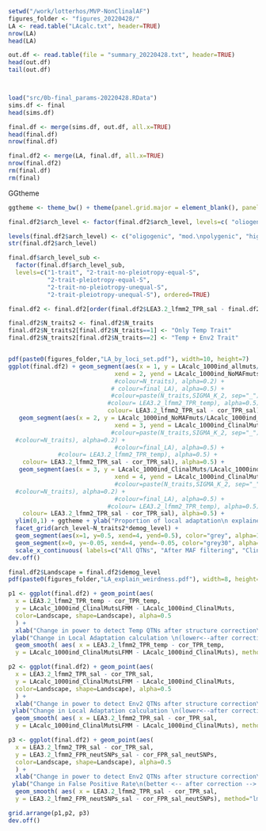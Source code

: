 ```r
setwd("/work/lotterhos/MVP-NonClinalAF")
figures_folder <- "figures_20220428/"
LA <- read.table("LAcalc.txt", header=TRUE)
nrow(LA)
head(LA)

out.df <- read.table(file = "summary_20220428.txt", header=TRUE)
head(out.df)
tail(out.df)



load("src/0b-final_params-20220428.RData")
sims.df <- final
head(sims.df)

final.df <- merge(sims.df, out.df, all.x=TRUE)
head(final.df)
nrow(final.df)

final.df2 <- merge(LA, final.df, all.x=TRUE)
nrow(final.df2)
rm(final.df)
rm(final)
```


GGtheme
```r

ggtheme <- theme_bw() + theme(panel.grid.major = element_blank(), panel.grid.minor = element_blank(), panel.background = element_blank(), panel.border=element_blank(), axis.line = element_line(colour="grey30"), axis.title = element_text(colour="grey20"), axis.text = (element_text(colour="grey30")), legend.title = element_text(colour="grey20"), legend.text = element_text(colour="grey30"))

final.df2$arch_level <- factor(final.df2$arch_level, levels=c( "oliogenic", "mod-polygenic", "highly-polygenic"), ordered=TRUE)

levels(final.df2$arch_level) <- c("oligogenic", "mod.\npolygenic", "highly\npolygenic")
str(final.df2$arch_level) 

final.df$arch_level_sub <-
  factor(final.df$arch_level_sub,
  levels=c("1-trait", "2-trait-no-pleiotropy-equal-S",
           "2-trait-pleiotropy-equal-S",
           "2-trait-no-pleiotropy-unequal-S",
           "2-trait-pleiotropy-unequal-S"), ordered=TRUE)
```

```r
final.df2 <- final.df2[order(final.df2$LEA3.2_lfmm2_TPR_sal - final.df2$cor_TPR_sal),]

final.df2$N_traits2 <- final.df2$N_traits
final.df2$N_traits2[final.df2$N_traits==1] <- "Only Temp Trait"
final.df2$N_traits2[final.df2$N_traits==2] <- "Temp + Env2 Trait"


pdf(paste0(figures_folder,"LA_by_loci_set.pdf"), width=10, height=7)
ggplot(final.df2) + geom_segment(aes(x = 1, y = LAcalc_1000ind_allmuts/LAcalc_1000ind_allmuts, 
                              xend = 2, yend = LAcalc_1000ind_NoMAFmuts/LAcalc_1000ind_allmuts, 
                              #colour=N_traits), alpha=0.2) +
                             # colour=final_LA), alpha=0.5) +
                             #colour=paste(N_traits,SIGMA_K_2, sep="_")), alpha=0.5) +
                            #colour= LEA3.2_lfmm2_TPR_temp), alpha=0.5) + 
                            colour= LEA3.2_lfmm2_TPR_sal - cor_TPR_sal), alpha=0.5) +
   geom_segment(aes(x = 2, y = LAcalc_1000ind_NoMAFmuts/LAcalc_1000ind_allmuts, 
                              xend = 3, yend = LAcalc_1000ind_ClinalMuts/LAcalc_1000ind_allmuts,
                             #colour=paste(N_traits,SIGMA_K_2, sep="_")), alpha=0.5) +
  #colour=N_traits), alpha=0.2) + 
                              #colour=final_LA), alpha=0.5) +
              #colour= LEA3.2_lfmm2_TPR_temp), alpha=0.5) + 
    colour= LEA3.2_lfmm2_TPR_sal - cor_TPR_sal), alpha=0.5) +
   geom_segment(aes(x = 3, y = LAcalc_1000ind_ClinalMuts/LAcalc_1000ind_allmuts, 
                              xend = 4, yend = LAcalc_1000ind_ClinalMutsLFMM/LAcalc_1000ind_allmuts,
                              #colour=paste(N_traits,SIGMA_K_2, sep="_")), alpha=0.5) +
  #colour=N_traits), alpha=0.2) + 
                              #colour=final_LA), alpha=0.5) +
                            #colour= LEA3.2_lfmm2_TPR_temp), alpha=0.5) + 
    colour= LEA3.2_lfmm2_TPR_sal - cor_TPR_sal), alpha=0.5) +
  ylim(0,1) + ggtheme + ylab("Proportion of local adaptation\n explained by loci set") +
  facet_grid(arch_level~N_traits2*demog_level) + 
  geom_segment(aes(x=1, y=0.5, xend=4, yend=0.5), color="grey", alpha=1, linetype = "dotted") + 
  geom_segment(x=0, y=-0.05, xend=4, yend=-0.05, color="grey30", alpha=1 , size=0.3) + scale_color_viridis_c(limits=c(-1,1),name="Change in power\nto detect ENV2\nQTNs after\nstructure\ncorrection")  + 
  scale_x_continuous( labels=c("All QTNs", "After MAF filtering", "Clinal QTNs (no correction)", "Clinal QTNs (after correction)")) +   theme(axis.text.x = element_text(angle = 60, vjust = 1, hjust=1)) + xlab("Loci set")
dev.off()
```


```r

final.df2$Landscape = final.df2$demog_level
pdf(paste0(figures_folder,"LA_explain_weirdness.pdf"), width=8, height=10)

p1 <- ggplot(final.df2) + geom_point(aes(
  x = LEA3.2_lfmm2_TPR_temp - cor_TPR_temp,
  y = LAcalc_1000ind_ClinalMutsLFMM - LAcalc_1000ind_ClinalMuts,
  color=Landscape, shape=Landscape), alpha=0.5
  ) + 
  xlab("Change in power to detect Temp QTNs after structure correction\n(worse <-- after correction --> better)") +
 ylab("Change in Local Adaptation calculation \n(lower<--after correction-->closer to truth)") + ggtheme + 
  geom_smooth( aes( x = LEA3.2_lfmm2_TPR_temp - cor_TPR_temp,
  y = LAcalc_1000ind_ClinalMutsLFMM - LAcalc_1000ind_ClinalMuts), method="lm") + geom_hline(yintercept=0, color="grey") + geom_vline(xintercept=0, colour="grey") + xlim(-1,1) + ylim(-0.6,0.6) + ggtitle("A) Temperature QTNs") + facet_grid(~arch_level)

p2 <- ggplot(final.df2) + geom_point(aes(
  x = LEA3.2_lfmm2_TPR_sal - cor_TPR_sal,
  y = LAcalc_1000ind_ClinalMutsLFMM - LAcalc_1000ind_ClinalMuts,
  color=Landscape, shape=Landscape), alpha=0.5
  ) + 
  xlab("Change in power to detect Env2 QTNs after structure correction\n(worse <-- after correction --> better)") +
 ylab("Change in Local Adaptation calculation \n(lower<--after correction-->closer to truth)") + ggtheme + 
  geom_smooth( aes( x = LEA3.2_lfmm2_TPR_sal - cor_TPR_sal,
  y = LAcalc_1000ind_ClinalMutsLFMM - LAcalc_1000ind_ClinalMuts), method="lm") + geom_hline(yintercept=0, color="grey") + geom_vline(xintercept=0, colour="grey") + xlim(-1,1) + ylim(-0.6,0.6) + ggtitle("B) Env2 QTNs") + facet_grid(~arch_level)

p3 <- ggplot(final.df2) + geom_point(aes(
  x = LEA3.2_lfmm2_TPR_sal - cor_TPR_sal,
  y = LEA3.2_lfmm2_FPR_neutSNPs_sal - cor_FPR_sal_neutSNPs,
  color=Landscape, shape=Landscape), alpha=0.5
  ) + 
  xlab("Change in power to detect Env2 QTNs after structure correction\n(worse <-- after correction --> better)") +
 ylab("Change in False Positive Rate\n(better <-- after correction --> worse)") + ggtheme + 
  geom_smooth( aes( x = LEA3.2_lfmm2_TPR_sal - cor_TPR_sal,
  y = LEA3.2_lfmm2_FPR_neutSNPs_sal - cor_FPR_sal_neutSNPs), method="lm") + geom_hline(yintercept=0, color="grey") + geom_vline(xintercept=0, colour="grey") + xlim(-1,1) + ylim(-0.6,0.6) + ggtitle("C) Env2 QTNs (FPR)") + facet_grid(~arch_level)

grid.arrange(p1,p2, p3)
dev.off()


```
